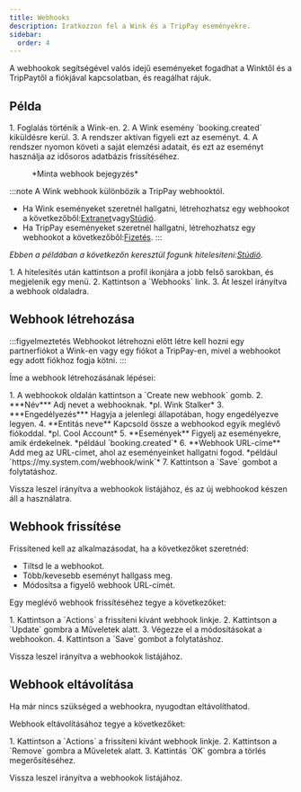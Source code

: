 ```yaml
---
title: Webhooks
description: Iratkozzon fel a Wink és a TripPay eseményekre.
sidebar:
  order: 4
---
```


A webhookok segítségével valós idejű eseményeket fogadhat a Winktől és a TripPaytől a fiókjával kapcsolatban, és reagálhat rájuk.

## Példa

<Steps>
  1. Foglalás történik a Wink-en.
  2. A Wink esemény `booking.created` kiküldésre kerül.
  3. A rendszer aktívan figyeli ezt az eseményt.
  4. A rendszer nyomon követi a saját elemzési adatait, és ezt az eseményt használja az idősoros adatbázis frissítéséhez.
</Steps>


<figure>
  <CloudinaryImage width="350" height="215" resize="scale" quality="best" alt="Minta webhook" src="academy/webhook" errorImage="noimage_opaque_nyrtl0.png" />

  <figcaption>*Minta webhook bejegyzés*</figcaption>
</figure>


:::note
A Wink webhook különbözik a TripPay webhooktól.

* Ha Wink eseményeket szeretnél hallgatni, létrehozhatsz egy webhookot a következőből:[Extranet](https://extranet.wink.travel)vagy[Stúdió](https://studio.wink.travel).
* Ha TripPay eseményeket szeretnél hallgatni, létrehozhatsz egy webhookot a következőből:[Fizetés](https://pay.wink.travel).
  :::

*Ebben a példában a következőn keresztül fogunk hitelesíteni:[Stúdió](https://studio.wink.travel).*

<Steps>
  1. A hitelesítés után kattintson a profil ikonjára a jobb felső sarokban, és megjelenik egy menü.
  2. Kattintson a `Webhooks` link.
  3. Át leszel irányítva a webhook oldaladra.
</Steps>


## Webhook létrehozása

:::figyelmeztetés
Webhookot létrehozni előtt létre kell hozni egy partnerfiókot a Wink-en vagy egy fiókot a TripPay-en, mivel a webhookot egy adott fiókhoz fogja kötni.
:::

Íme a webhook létrehozásának lépései:

<Steps>
  1. A webhookok oldalán kattintson a `Create new webhook` gomb.
  2. ***Név*** Adj nevet a webhooknak. *pl. Wink Stalker*
  3. ***Engedélyezés*** Hagyja a jelenlegi állapotában, hogy engedélyezve legyen.
  4. **Entitás neve** Kapcsold össze a webhookod egyik meglévő fiókoddal. *pl. Cool Account*
  5. **Események** Figyelj az eseményekre, amik érdekelnek. *például `booking.created`*
  6. **Webhook URL-címe** Add meg az URL-címet, ahol az eseményeinket hallgatni fogod. *például `https://my.system.com/webhook/wink`*
  7. Kattintson a `Save` gombot a folytatáshoz.
</Steps>


Vissza leszel irányítva a webhookok listájához, és az új webhookod készen áll a használatra.

## Webhook frissítése

Frissítened kell az alkalmazásodat, ha a következőket szeretnéd:

* Tiltsd le a webhookot.
* Több/kevesebb eseményt hallgass meg.
* Módosítsa a figyelő webhook URL-címét.

Egy meglévő webhook frissítéséhez tegye a következőket:

<Steps>
  1. Kattintson a `Actions` a frissíteni kívánt webhook linkje.
  2. Kattintson a `Update` gombra a Műveletek alatt.
  3. Végezze el a módosításokat a webhookon.
  4. Kattintson a `Save` gombot a folytatáshoz.
</Steps>


Vissza leszel irányítva a webhookok listájához.

## Webhook eltávolítása

Ha már nincs szükséged a webhookra, nyugodtan eltávolíthatod.

Webhook eltávolításához tegye a következőket:

<Steps>
  1. Kattintson a `Actions` a frissíteni kívánt webhook linkje.
  2. Kattintson a `Remove` gombra a Műveletek alatt.
  3. Kattintás `OK` gombra a törlés megerősítéséhez.
</Steps>


Vissza leszel irányítva a webhookok listájához.

